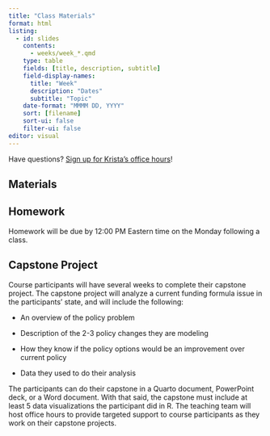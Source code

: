 ```yaml
---
title: "Class Materials"
format: html
listing:
  - id: slides
    contents:
      - weeks/week_*.qmd
    type: table
    fields: [title, description, subtitle]
    field-display-names:
      title: "Week"
      description: "Dates"
      subtitle: "Topic"
    date-format: "MMMM DD, YYYY"
    sort: [filename]
    sort-ui: false
    filter-ui: false
editor: visual
---
```


Have questions? [Sign up for Krista's office hours](https://calendar.app.google/aYywwCLgS8XwKK7H9)!

## Materials

::: {#slides}
:::

## Homework

Homework will be due by 12:00 PM Eastern time on the Monday following a class.

## Capstone Project

Course participants will have several weeks to complete their capstone project. The capstone project will analyze a current funding formula issue in the participants' state, and will include the following:

-   An overview of the policy problem

-   Description of the 2-3 policy changes they are modeling

-   How they know if the policy options would be an improvement over current policy

-   Data they used to do their analysis

The participants can do their capstone in a Quarto document, PowerPoint deck, or a Word document. With that said, the capstone must include at least 5 data visualizations the participant did in R. The teaching team will host office hours to provide targeted support to course participants as they work on their capstone projects.
